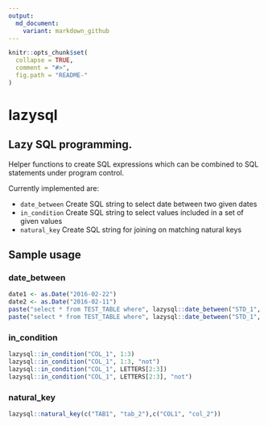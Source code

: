 ```yaml
---
output:
  md_document:
    variant: markdown_github
---
```


<!-- README.md is generated from README.Rmd. Please edit that file -->

```r
knitr::opts_chunk$set(
  collapse = TRUE,
  comment = "#>",
  fig.path = "README-"
)
```

# lazysql
Lazy SQL programming.
---------------------

Helper functions to create SQL expressions which can be
combined to SQL statements under program control.

Currently implemented are:

* `date_between` 	Create SQL string to select date between two given dates
* `in_condition` 	Create SQL string to select values included in a set of given values
* `natural_key` 	Create SQL string for joining on matching natural keys

## Sample usage
### date_between
```r
date1 <- as.Date("2016-02-22")
date2 <- as.Date("2016-02-11")
paste("select * from TEST_TABLE where", lazysql::date_between("STD_1", c(date1, date2)))
paste("select * from TEST_TABLE where", lazysql::date_between("STD_1", date1))
```
### in_condition
```r
lazysql::in_condition("COL_1", 1:3)
lazysql::in_condition("COL_1", 1:3, "not")
lazysql::in_condition("COL_1", LETTERS[2:3])
lazysql::in_condition("COL_1", LETTERS[2:3], "not")
```
### natural_key
```r
lazysql::natural_key(c("TAB1", "tab_2"),c("COL1", "col_2"))
```

